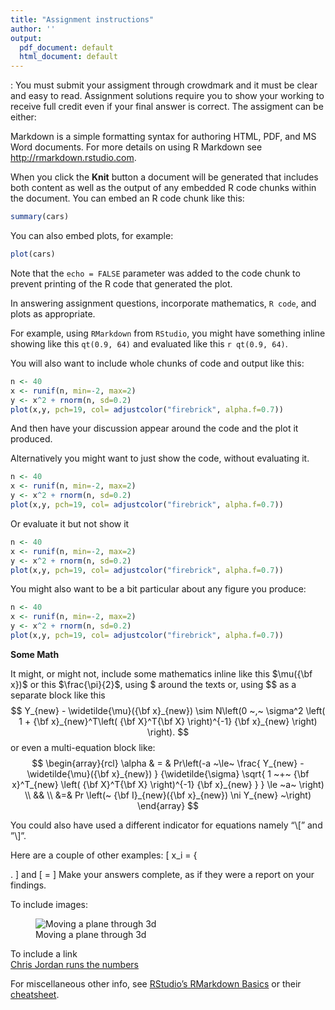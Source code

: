 ```yaml
---
title: "Assignment instructions"
author: ''
output:
  pdf_document: default
  html_document: default
---
```



\textbf{Important}: You must submit your assigment through crowdmark and it must be clear and easy to read. Assignment solutions require you to show your working to receive full credit even if your final answer is correct.  The assigment can be either:

\begin{itemize}
\item Handwritten equations that are scanned/photographed. If you choose this option ensure your work is clear and easy to read.
\item Constructed using `R Markdown` from `RStudio` or `LaTeX`.  **R Markdown is strongly recommended.**  This, for example is itself an `R Markdown` document.
\end{itemize}



Markdown is a simple formatting syntax for authoring HTML, PDF, and MS Word documents. For more details on using R Markdown see <http://rmarkdown.rstudio.com>.

When you click the **Knit** button a document will be generated that includes both content as well as the output of any embedded R code chunks within the document. You can embed an R code chunk like this:

```r
summary(cars)
```

You can also embed plots, for example:

```r
plot(cars)
```

Note that the `echo = FALSE` parameter was added to the code chunk to prevent printing of the R code that generated the plot.

In answering assignment questions,  incorporate mathematics, `R code`, and plots as appropriate.  

For example, using `RMarkdown` from `RStudio`, you might have something inline showing like this `qt(0.9, 64)` and evaluated like this `r qt(0.9, 64)`.  

You will also want to include whole chunks of code and output like this:

```r
n <- 40
x <- runif(n, min=-2, max=2)
y <- x^2 + rnorm(n, sd=0.2)
plot(x,y, pch=19, col= adjustcolor("firebrick", alpha.f=0.7))
```

And then have your discussion appear around the code and the plot it produced.  

Alternatively you might want to just show the code, without evaluating it.

```r
n <- 40
x <- runif(n, min=-2, max=2)
y <- x^2 + rnorm(n, sd=0.2)
plot(x,y, pch=19, col= adjustcolor("firebrick", alpha.f=0.7))
```

Or evaluate it but not show it

```r
n <- 40
x <- runif(n, min=-2, max=2)
y <- x^2 + rnorm(n, sd=0.2)
plot(x,y, pch=19, col= adjustcolor("firebrick", alpha.f=0.7))
```

You might also want to be a bit particular about any figure you produce:
```r
n <- 40
x <- runif(n, min=-2, max=2)
y <- x^2 + rnorm(n, sd=0.2)
plot(x,y, pch=19, col= adjustcolor("firebrick", alpha.f=0.7))
```


**Some Math**

It might, or might not, include some mathematics inline like this $\mu({\bf x})$ or this $\frac{\pi}{2}$, using \$ around the texts or, using \$\$ as a separate block like this
$$
Y_{new} - \widetilde{\mu}({\bf x}_{new}) \sim N\left(0 ~,~ \sigma^2 \left( 1 + {\bf x}_{new}^T\left( {\bf X}^T{\bf X} \right)^{-1}
                      {\bf x}_{new} \right) \right).
$$
or even a multi-equation block like:
$$
\begin{array}{rcl}
\alpha & = & Pr\left(-a ~\le~ 
\frac{ Y_{new} - \widetilde{\mu}({\bf x}_{new}) 
              }
     {\widetilde{\sigma} \sqrt{ 1 ~+~
      {\bf x}^T_{new}
             \left( {\bf X}^T{\bf X} \right)^{-1}
             {\bf x}_{new}
             }
     }
     \le ~a~ \right) \\
&& \\
&=& Pr \left(~ {\bf I}_{new}({\bf x}_{new})
            \ni Y_{new} 
        ~\right)
\end{array}
$$

You could also have used a different indicator for equations namely "\\[" and "\\]".

Here are a couple of other examples:
\[
x_i = 
\left\{  \begin{array}{lcl}
          1  & ~~~~~~ & \text{if } i \text{  is odd} \\
          &&\\
          0 & & \text{otherwise.}
          \end{array}
\right.
\]
and
\[
\mathbf{X} = 
\left[ \begin{array}{cc}
a & b \\
&\\
c&d \\
&\\
3 & e 
\end{array}
\right]
\]
Make your answers complete, as if they were a report on your findings.

To include images:

![Moving a plane through 3d](figure.png)

To include a link  
\color{blue}
[Chris Jordan runs the numbers](http://www.chrisjordan.com/gallery/rtn2/#tuna) 
\color{black}

For miscellaneous other info, see 
\color{blue}
[RStudio's RMarkdown Basics](http://rmarkdown.rstudio.com/authoring_basics.html)
\color{black}
or their 
\color{blue}
[cheatsheet](https://www.rstudio.com/wp-content/uploads/2015/02/rmarkdown-cheatsheet.pdf)\color{black}.




